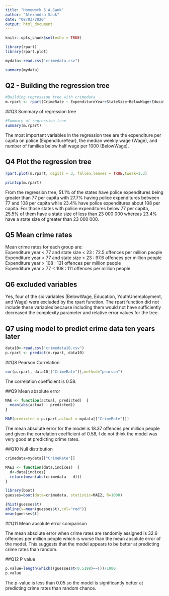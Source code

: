 ```yaml
---
title: "Homework 5 A.Sauk"
author: "Alexandra Sauk"
date: "08/03/2020"
output: html_document
---
```


```r
knitr::opts_chunk$set(echo = TRUE)

library(rpart)
library(rpart.plot)

mydata<-read.csv("crimedata.csv")

summary(mydata)
```

## Q2 - Building the regression tree
```r
#Building regression tree with crimedata
m.rpart <- rpart(CrimeRate ~ ExpenditureYear+StateSize+BelowWage+Education+YouthUnemployment+Wage, data = mydata) 

```

##Q3 Summary of regression tree

```r
#Summary of regression tree
summary(m.rpart)
```

The most important variables in the regression tree are the expenditure per capita on police (ExpenditureYear), the median weekly wage (Wage), and number of families below half wage per 1000 (BelowWage).

## Q4 Plot the regression tree
```r
rpart.plot(m.rpart, digits = 3, fallen.leaves = TRUE,tweak=1.3)

printcp(m.rpart)
```

From the regression tree, 51.1% of the states have police expenditures being greater than 77 per capita with 27.7% having police expenditures between 77 and 108 per capita while 23.4% have police expenditures about 108 per capita. For those states with police expenditures below 77 per capita, 25.5% of them have a state size of less than 23 000 000 whereas 23.4% have a state size of greater than 23 000 000.

## Q5 Mean crime rates

Mean crime rates for each group are:  
Expenditure year < 77 and state size < 23 : 72.5 offences per million people  
Expenditure year < 77 and state size > 23 : 97.6 offences per million people  
Expenditure year > 108 : 131 offences per million people  
Expenditure year > 77 < 108 : 111 offences per million people  

## Q6 excluded variables

Yes, four of the six variables (BelowWage, Education, YouthUnemployment, and Wage) were excluded by the rpart function. The rpart function did not include these variables because including them would not have sufficiently decreased the complexity parameter and relative error values for the tree.

## Q7 using model to predict crime data ten years later

```r
data10<-read.csv("crimedata10.csv")
p.rpart <- predict(m.rpart, data10)
```

##Q8 Pearson Correlation

```r
cor(p.rpart, data10[["CrimeRate"]],method="pearson")
```

The correlation coefficient is 0.58. 

##Q9 Mean absolute error

```r
MAE <- function(actual, predicted)  {
  mean(abs(actual - predicted))
}

MAE(predicted = p.rpart,actual = mydata[["CrimeRate"]])
```

The mean absolute error for the model is 18.37 offences per million people and given the correlation coefficient of 0.58, I do not think the model was very good at predicting crime rates.

##Q10 Null distribution

```r
crimedata=mydata[["CrimeRate"]]

MAE2 <- function(data,indices)  {
  d<-data[indices]
  return(mean(abs(crimedata - d)))
}

library(boot)
guesses=boot(data=crimedata, statistic=MAE2, R=1000)

{hist(guesses$t)
abline(v=mean(guesses$t),col="red")}
mean(guesses$t)
```

##Q11 Mean absolute error comparison

The mean absolute error when crime rates are randomly assigned is 32.6 offences per million people which is worse than the mean absolute error of the model. This suggests that the model appears to be better at predicting crime rates than random. 

##Q12 P value

```r
p.value=length(which((guesses$t<0.5198)==T))/1000
p.value
```

The p-value is less than 0.05 so the model is significantly better at predicting crime rates than random chance. 
